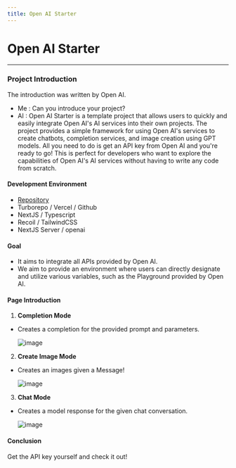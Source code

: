 ```yaml
---
title: Open AI Starter
---
```


# Open AI Starter

---

### Project Introduction

The introduction was written by Open AI.

- Me : Can you introduce your project?
- AI : Open AI Starter is a template project that allows users to quickly and easily integrate Open AI's AI services into their own projects. The project provides a simple framework for using Open AI's services to create chatbots, completion services, and image creation using GPT models. All you need to do is get an API key from Open AI and you're ready to go! This is perfect for developers who want to explore the capabilities of Open AI's AI services without having to write any code from scratch.

#### **Development Environment**

- [R](https://github.com/glory4god/openai)[epository](https://github.com/glory4god/openai-starter)
- Turborepo / Vercel / Github
- NextJS / Typescript
- Recoil / TailwindCSS
- NextJS Server / openai

#### **Goal**

- It aims to integrate all APIs provided by Open AI.
- We aim to provide an environment where users can directly designate and utilize various variables, such as the Playground provided by Open AI.

#### **Page Introduction**

1. **Completion Mode**

- Creates a completion for the provided prompt and parameters.

  ![image](https://user-images.githubusercontent.com/78658208/234566762-94b18984-cfbb-44a2-8a19-b483e0382969.png)

2. **Create Image Mode**

- Creates an images given a Message!

  ![image](https://user-images.githubusercontent.com/78658208/234567452-c936024d-d842-4a9b-ac2a-4cae505ec643.png)

3. **Chat Mode**

- Creates a model response for the given chat conversation.

  ![image](https://user-images.githubusercontent.com/78658208/234567206-7f00f2cc-efac-4397-9107-40b39c9869ad.png)

#### Conclusion

Get the API key yourself and check it out!
